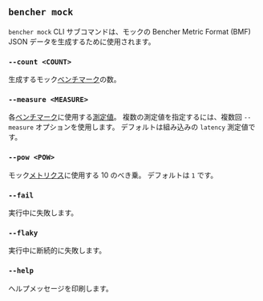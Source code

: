 ## `bencher mock`

`bencher mock` CLI サブコマンドは、モックの Bencher Metric Format (BMF) JSON データを生成するために使用されます。

### `--count <COUNT>`
生成するモック[ベンチマーク][benchmark]の数。

[benchmark]: /ja/docs/explanation/benchmarking/#benchmark

### `--measure <MEASURE>`
各[ベンチマーク][benchmark]に使用する[測定値][measure]。
複数の測定値を指定するには、複数回 `--measure` オプションを使用します。
デフォルトは組み込みの `latency` 測定値です。

[measure]: /ja/docs/explanation/benchmarking/#measure
[benchmark]: /ja/docs/explanation/benchmarking/#benchmark

### `--pow <POW>`
モック[メトリクス][metric]に使用する 10 のべき乗。
デフォルトは `1` です。

[metric]: /ja/docs/explanation/benchmarking/#metric

### `--fail`
実行中に失敗します。

### `--flaky`
実行中に断続的に失敗します。

### `--help`
ヘルプメッセージを印刷します。
